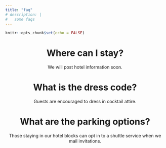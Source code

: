 ```yaml
---
title: "faq"
# description: |
#   some faqs
---
```


```r
knitr::opts_chunk$set(echo = FALSE)
```

<center>
# Where can I stay?
We will post hotel information soon.

# What is the dress code?
Guests are encouraged to dress in cocktail attire.

# What are the parking options?
Those staying in our hotel blocks can opt in to a shuttle service when we mail invitations.

</center>